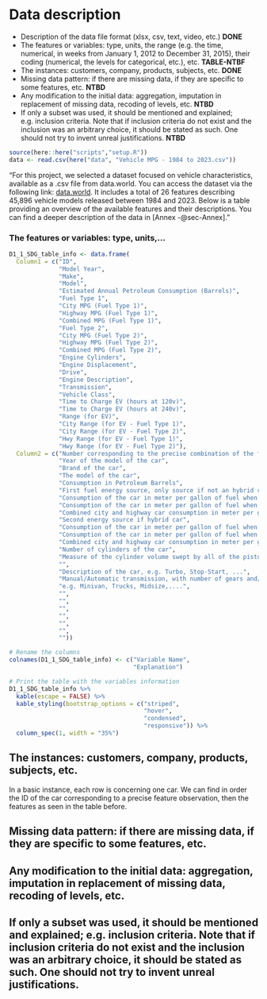 # Data description
* Description of the data file format (xlsx, csv, text, video, etc.) __DONE__
* The features or variables: type, units, the range (e.g. the time, numerical, in weeks from January 1, 2012 to December 31, 2015), their coding (numerical, the levels for categorical, etc.), etc. __TABLE-NTBF__
* The instances: customers, company, products, subjects, etc. __DONE__
* Missing data pattern: if there are missing data, if they are specific to some features, etc. __NTBD__
* Any modification to the initial data: aggregation, imputation in replacement of missing data, recoding of levels, etc. __NTBD__
* If only a subset was used, it should be mentioned and explained; e.g. inclusion criteria. Note that if inclusion criteria do not exist and the inclusion was an arbitrary choice, it should be stated as such. One should not try to invent unreal justifications. __NTBD__

```r
source(here::here("scripts","setup.R"))
data <- read.csv(here("data", "Vehicle MPG - 1984 to 2023.csv"))
```

"For this project, we selected a dataset focused on vehicle characteristics, available as a .csv file from data.world. You can access the dataset via the following link: [data.world](https://data.world/project-data-viz/vehicle-mpg-1984-to-2023-pdv-02-2023). It includes a total of 26 features describing 45,896 vehicle models released between 1984 and 2023. Below is a table providing an overview of the available features and their descriptions. You can find a deeper description of the data in [Annex -@sec-Annex]."

### The features or variables: type, units,...

```r
D1_1_SDG_table_info <- data.frame(
  Column1 = c("ID",
              "Model Year",
              "Make",
              "Model",
              "Estimated Annual Petroleum Consumption (Barrels)", 
              "Fuel Type 1",
              "City MPG (Fuel Type 1)",
              "Highway MPG (Fuel Type 1)",
              "Combined MPG (Fuel Type 1)",
              "Fuel Type 2",
              "City MPG (Fuel Type 2)",
              "Highway MPG (Fuel Type 2)",
              "Combined MPG (Fuel Type 2)",
              "Engine Cylinders",
              "Engine Displacement",
              "Drive",
              "Engine Description",
              "Transmission",
              "Vehicle Class",
              "Time to Charge EV (hours at 120v)",
              "Time to Charge EV (hours at 240v)",
              "Range (for EV)",
              "City Range (for EV - Fuel Type 1)",
              "City Range (for EV - Fuel Type 2)",
              "Hwy Range (for EV - Fuel Type 1)",
              "Hwy Range (for EV - Fuel Type 2)"),
  Column2 = c("Number corresponding to the precise combination of the features of the model", 
              "Year of the model of the car",
              "Brand of the car",
              "The model of the car",
              "Consumption in Petroleum Barrels",
              "First fuel energy source, only source if not an hybrid car", 
              "Consumption of the car in meter per gallon of fuel when driving in a city, for fuel type 1",
              "Consumption of the car in meter per gallon of fuel when driving on a highway, for fuel type 1",
              "Combined city and highway car consumption in meter per gallon, for fuel type 1",
              "Second energy source if hybrid car",
              "Consumption of the car in meter per gallon of fuel when driving in a city, for fuel type 2",
              "Consumption of the car in meter per gallon of fuel when driving on a highway, for fuel type 2",
              "Combined city and highway car consumption in meter per gallon, for fuel type 2",
              "Number of cylinders of the car",
              "Measure of the cylinder volume swept by all of the pistons of a piston engine, excluding the combustion chambers",
              "",
              "Description of the car, e.g. Turbo, Stop-Start, ...",
              "Manual/Automatic transmission, with number of gears and/or model of transmission",
              "e.g. Minivan, Trucks, Midsize,....",
              "",
              "",
              "",
              "",
              "",
              "",
              ""))

# Rename the columns
colnames(D1_1_SDG_table_info) <- c("Variable Name",
                                   "Explanation")

# Print the table with the variables information
D1_1_SDG_table_info %>%
  kable(escape = FALSE) %>%
  kable_styling(bootstrap_options = c("striped",
                                      "hover",
                                      "condensed",
                                      "responsive")) %>%
  column_spec(1, width = "35%")
```

## The instances: customers, company, products, subjects, etc.

In a basic instance, each row is concerning one car. We can find in order the ID of the car corresponding to a precise feature observation, then the features as seen in the table before. 

## Missing data pattern: if there are missing data, if they are specific to some features, etc.


## Any modification to the initial data: aggregation, imputation in replacement of missing data, recoding of levels, etc.


## If only a subset was used, it should be mentioned and explained; e.g. inclusion criteria. Note that if inclusion criteria do not exist and the inclusion was an arbitrary choice, it should be stated as such. One should not try to invent unreal justifications.


